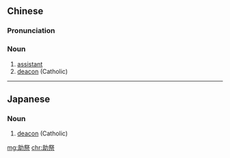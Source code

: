 ==Chinese==
{{zh-forms}}

===Pronunciation===
{{zh-pron
|m=zhùjì
|cat=n
}}

===Noun===
{{zh-noun}}

# [[assistant]]
# [[deacon]] (Catholic)

----

==Japanese==
{{ja-kanjitab|じょ|さい|yomi=on}}

===Noun===
{{ja-noun|じょさい}}

# [[deacon]] (Catholic)

[[mg:助祭]]
[[chr:助祭]]